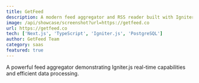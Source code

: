 ```yaml
---
title: GetFeed
description: A modern feed aggregator and RSS reader built with Igniter.js, featuring real-time updates and seamless synchronization.
image: /api/showcase/screenshot?url=https://getfeed.co
url: https://getfeed.co
tech: ['Next.js', 'TypeScript', 'Igniter.js', 'PostgreSQL']
author: GetFeed Team
category: saas
featured: true
---
```


A powerful feed aggregator demonstrating Igniter.js real-time capabilities and efficient data processing.


